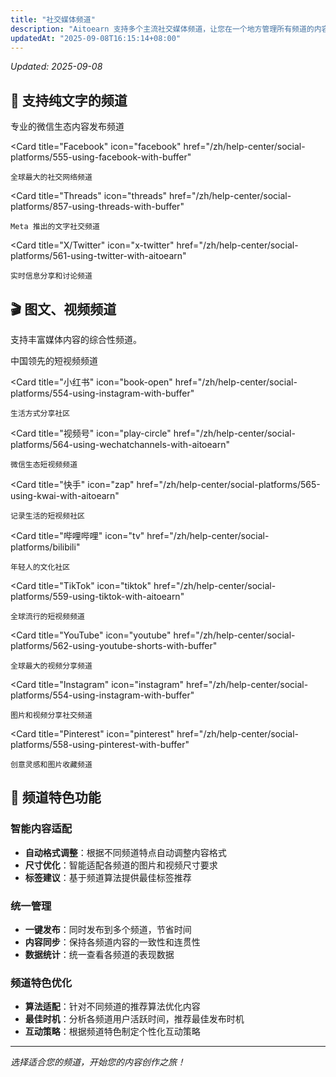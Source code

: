 ```yaml
---
title: "社交媒体频道"
description: "Aitoearn 支持多个主流社交媒体频道，让您在一个地方管理所有频道的内容。"
updatedAt: "2025-09-08T16:15:14+08:00"
---
```

<!-- UPDATED_AT -->
_Updated: 2025-09-08_

## 📝 支持纯文字的频道


<CardGroup cols={2}>
  <Card
    title="微信公众号"
    icon="message-circle"
    href="/zh/help-center/social-platforms/566-using-wechatofficial-with-aitoearn"
  >
    专业的微信生态内容发布频道
  </Card>
  
  <Card
    title="Facebook"
    icon="facebook"
    href="/zh/help-center/social-platforms/555-using-facebook-with-buffer"
  >
    全球最大的社交网络频道
  </Card>
  
  <Card
    title="Threads"
    icon="threads"
    href="/zh/help-center/social-platforms/857-using-threads-with-buffer"
  >
    Meta 推出的文字社交频道
  </Card>
  
  <Card
    title="X/Twitter"
    icon="x-twitter"
    href="/zh/help-center/social-platforms/561-using-twitter-with-aitoearn"
  >
    实时信息分享和讨论频道
  </Card>
</CardGroup>

## 🎬 图文、视频频道

支持丰富媒体内容的综合性频道。

<CardGroup cols={3}>
  <Card
    title="抖音"
    icon="video"
    href="/zh/help-center/social-platforms/563-using-douyin-with-aitoearn"
  >
    中国领先的短视频频道
  </Card>
  
  <Card
    title="小红书"
    icon="book-open"
    href="/zh/help-center/social-platforms/554-using-instagram-with-buffer"
  >
    生活方式分享社区
  </Card>
  
  <Card
    title="视频号"
    icon="play-circle"
    href="/zh/help-center/social-platforms/564-using-wechatchannels-with-aitoearn"
  >
    微信生态短视频频道
  </Card>
  
  <Card
    title="快手"
    icon="zap"
    href="/zh/help-center/social-platforms/565-using-kwai-with-aitoearn"
  >
    记录生活的短视频社区
  </Card>
  
  <Card
    title="哔哩哔哩"
    icon="tv"
    href="/zh/help-center/social-platforms/bilibili"
  >
    年轻人的文化社区
  </Card>
  
  <Card
    title="TikTok"
    icon="tiktok"
    href="/zh/help-center/social-platforms/559-using-tiktok-with-aitoearn"
  >
    全球流行的短视频频道
  </Card>
  
  <Card
    title="YouTube"
    icon="youtube"
    href="/zh/help-center/social-platforms/562-using-youtube-shorts-with-buffer"
  >
    全球最大的视频分享频道
  </Card>
  
  <Card
    title="Instagram"
    icon="instagram"
    href="/zh/help-center/social-platforms/554-using-instagram-with-buffer"
  >
    图片和视频分享社交频道
  </Card>
  
  <Card
    title="Pinterest"
    icon="pinterest"
    href="/zh/help-center/social-platforms/558-using-pinterest-with-buffer"
  >
    创意灵感和图片收藏频道
  </Card>
</CardGroup>

## 🚀 频道特色功能

### 智能内容适配
- **自动格式调整**：根据不同频道特点自动调整内容格式
- **尺寸优化**：智能适配各频道的图片和视频尺寸要求
- **标签建议**：基于频道算法提供最佳标签推荐

### 统一管理
- **一键发布**：同时发布到多个频道，节省时间
- **内容同步**：保持各频道内容的一致性和连贯性
- **数据统计**：统一查看各频道的表现数据

### 频道特色优化
- **算法适配**：针对不同频道的推荐算法优化内容
- **最佳时机**：分析各频道用户活跃时间，推荐最佳发布时机
- **互动策略**：根据频道特色制定个性化互动策略

---

*选择适合您的频道，开始您的内容创作之旅！*

